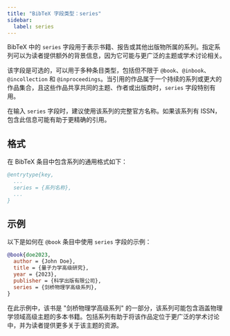 ```yaml
---
title: "BibTeX 字段类型：series"
sidebar:
  label: series
---
```



BibTeX 中的 `series` 字段用于表示书籍、报告或其他出版物所属的系列。指定系列可以为读者提供额外的背景信息，因为它可能与更广泛的主题或学术讨论相关。

<CiteDrive />

该字段是可选的，可以用于多种条目类型，包括但不限于 `@book`、`@inbook`、`@incollection` 和 `@inproceedings`。当引用的作品属于一个持续的系列或更大的作品集合，且这些作品共享共同的主题、作者或出版商时，`series` 字段特别有用。

在输入 `series` 字段时，建议使用该系列的完整官方名称。如果该系列有 ISSN，包含此信息可能有助于更精确的引用。

## 格式

在 BibTeX 条目中包含系列的通用格式如下：

```bibtex
@entrytype{key,
  ...
  series = {系列名称},
  ...
}
```

## 示例

以下是如何在 `@book` 条目中使用 `series` 字段的示例：

```bibtex
@book{doe2023,
  author = {John Doe},
  title = {量子力学高级研究},
  year = {2023},
  publisher = {科学出版有限公司},
  series = {剑桥物理学高级系列},
}
```

在此示例中，该书是 "剑桥物理学高级系列" 的一部分，该系列可能包含涵盖物理学领域高级主题的多本书籍。包括系列有助于将该作品定位于更广泛的学术讨论中，并为读者提供更多关于该主题的资源。